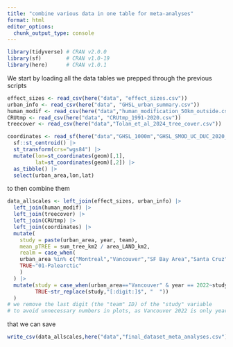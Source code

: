 ```yaml
---
title: "combine various data in one table for meta-analyses"
format: html
editor_options: 
  chunk_output_type: console
---
```


```r
library(tidyverse) # CRAN v2.0.0
library(sf)        # CRAN v1.0-19
library(here)      # CRAN v1.0.1
```

We start by loading all the data tables we prepped through the previous scripts

```r
effect_sizes <- read_csv(here("data", "effect_sizes.csv"))
urban_info <- read_csv(here("data", "GHSL_urban_summary.csv"))
human_modif <- read_csv(here("data","human_modification_50km_outside.csv"))
CRUtmp <- read_csv(here("data", "CRUtmp_1991-2020.csv"))
treecover <- read_csv(here("data","Tolan_et_al_2024_tree_cover.csv"))

coordinates <- read_sf(here("data","GHSL_1000m","GHSL_SMOD_UC_DUC_2020_polygons_V2_0_R2023A.gpkg")) |> 
  sf::st_centroid() |> 
  st_transform(crs="wgs84") |> 
  mutate(lon=st_coordinates(geom)[,1],
         lat=st_coordinates(geom)[,2]) |> 
  as_tibble() |> 
  select(urban_area,lon,lat)
```

to then combine them

```r
data_allscales <- left_join(effect_sizes, urban_info) |> 
  left_join(human_modif) |> 
  left_join(treecover) |> 
  left_join(CRUtmp) |> 
  left_join(coordinates) |> 
  mutate(
    study = paste(urban_area, year, team),
    mean_pTREE = sum_tree_km2 / area_LAND_km2,
    realm = case_when(
    urban_area %in% c("Montreal","Vancouver","SF Bay Area","Santa Cruz","St. John's")~"02-Nearctic",
    TRUE~"01-Palearctic"
    )
  ) |> 
  mutate(study = case_when(urban_area=="Vancouver" & year == 2022~study,
         TRUE~str_replace(study,"[:digit:]$", "  "))
  ) 
# we remove the last digit (the "team" ID) of the "study" variable
# to avoid unnecessary numbers in plots, as Vancouver 2022 is only year/city combination with multiple "studies"
```

that we can save

```r
write_csv(data_allscales,here("data","final_dataset_meta_analyses.csv"))
```

